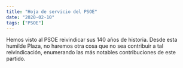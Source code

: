 ```yaml
---
title: "Hoja de servicio del PSOE"
date: "2020-02-10"
tags: ["PSOE"]
---
```


Hemos visto al PSOE reivindicar sus 140 años de historia. Desde esta humilde Plaza, no haremos otra cosa que no sea contribuir a tal reivindicación, enumerando las más notables contribuciones de este partido.